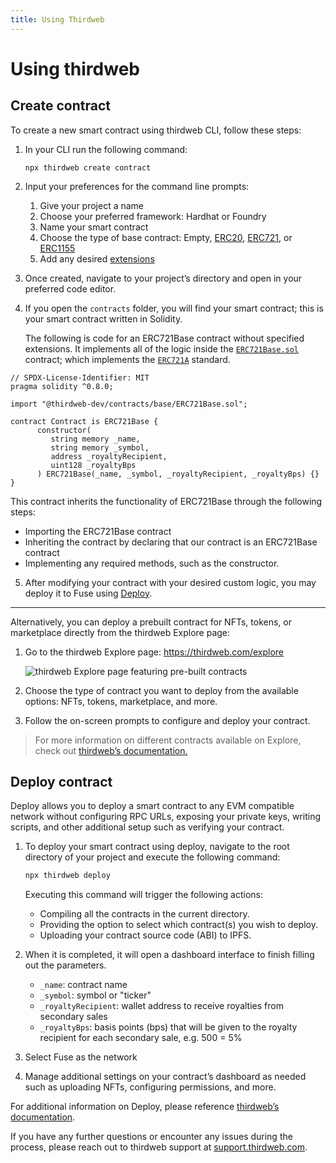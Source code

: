 ```yaml
---
title: Using Thirdweb
---
```


# Using thirdweb

## Create contract

To create a new smart contract using thirdweb CLI, follow these steps:

1. In your CLI run the following command:

   ```
   npx thirdweb create contract
   ```

2. Input your preferences for the command line prompts:
   1. Give your project a name
   2. Choose your preferred framework: Hardhat or Foundry
   3. Name your smart contract
   4. Choose the type of base contract: Empty, [ERC20](https://portal.thirdweb.com/solidity/base-contracts/erc20base), [ERC721](https://portal.thirdweb.com/solidity/base-contracts/erc721base), or [ERC1155](https://portal.thirdweb.com/solidity/base-contracts/erc1155base)
   5. Add any desired [extensions](https://portal.thirdweb.com/solidity/extensions)
3. Once created, navigate to your project’s directory and open in your preferred code editor.
4. If you open the `contracts` folder, you will find your smart contract; this is your smart contract written in Solidity.

   The following is code for an ERC721Base contract without specified extensions. It implements all of the logic inside the [`ERC721Base.sol`](https://github.com/thirdweb-dev/contracts/blob/main/contracts/base/ERC721Base.sol) contract; which implements the [`ERC721A`](https://github.com/thirdweb-dev/contracts/blob/main/contracts/eip/ERC721A.sol) standard.

```solidity
// SPDX-License-Identifier: MIT
pragma solidity ^0.8.0;

import "@thirdweb-dev/contracts/base/ERC721Base.sol";

contract Contract is ERC721Base {
      constructor(
         string memory _name,
         string memory _symbol,
         address _royaltyRecipient,
         uint128 _royaltyBps
      ) ERC721Base(_name, _symbol, _royaltyRecipient, _royaltyBps) {}
}
```

This contract inherits the functionality of ERC721Base through the following steps:

- Importing the ERC721Base contract
- Inheriting the contract by declaring that our contract is an ERC721Base contract
- Implementing any required methods, such as the constructor.

5. After modifying your contract with your desired custom logic, you may deploy it to Fuse using [Deploy](https://portal.thirdweb.com/deploy).

---

Alternatively, you can deploy a prebuilt contract for NFTs, tokens, or marketplace directly from the thirdweb Explore page:

1. Go to the thirdweb Explore page: https://thirdweb.com/explore

   ![thirdweb Explore page featuring pre-built contracts](/img/thirdweb-explore.png)

2. Choose the type of contract you want to deploy from the available options: NFTs, tokens, marketplace, and more.
3. Follow the on-screen prompts to configure and deploy your contract.

> For more information on different contracts available on Explore, check out [thirdweb’s documentation.](https://portal.thirdweb.com/pre-built-contracts)

## Deploy contract

Deploy allows you to deploy a smart contract to any EVM compatible network without configuring RPC URLs, exposing your private keys, writing scripts, and other additional setup such as verifying your contract.

1. To deploy your smart contract using deploy, navigate to the root directory of your project and execute the following command:

   ```bash
   npx thirdweb deploy
   ```

   Executing this command will trigger the following actions:

   - Compiling all the contracts in the current directory.
   - Providing the option to select which contract(s) you wish to deploy.
   - Uploading your contract source code (ABI) to IPFS.

2. When it is completed, it will open a dashboard interface to finish filling out the parameters.
   - `_name`: contract name
   - `_symbol`: symbol or "ticker"
   - `_royaltyRecipient`: wallet address to receive royalties from secondary sales
   - `_royaltyBps`: basis points (bps) that will be given to the royalty recipient for each secondary sale, e.g. 500 = 5%
3. Select Fuse as the network
4. Manage additional settings on your contract’s dashboard as needed such as uploading NFTs, configuring permissions, and more.

For additional information on Deploy, please reference [thirdweb’s documentation](https://portal.thirdweb.com/deploy).

If you have any further questions or encounter any issues during the process, please reach out to thirdweb support at [support.thirdweb.com](http://support.thirdweb.com/).
